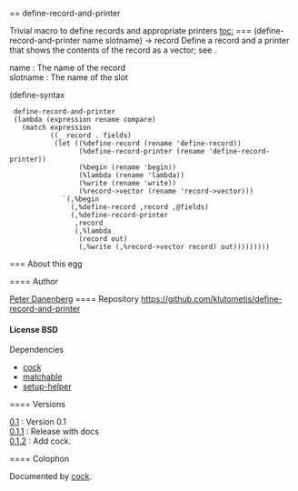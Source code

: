 == define-record-and-printer

Trivial macro to define records and appropriate printers
[[toc:]]
=== {{define-record-and-printer}}
<syntax>(define-record-and-printer name slotname) → record</syntax>
Define a record and a printer that shows the contents of the
record as a vector; see {{define-record}}.
; name : The name of the record
; slotname : The name of the slot
<enscript highlight="scheme">(define-syntax
  define-record-and-printer
  (lambda (expression rename compare)
    (match expression
           ((_ record . fields)
            (let ((%define-record (rename 'define-record))
                  (%define-record-printer (rename 'define-record-printer))
                  (%begin (rename 'begin))
                  (%lambda (rename 'lambda))
                  (%write (rename 'write))
                  (%record->vector (rename 'record->vector)))
              `(,%begin
                (,%define-record ,record ,@fields)
                (,%define-record-printer
                 ,record
                 (,%lambda
                  (record out)
                  (,%write (,%record->vector record) out)))))))))
</enscript>
=== About this egg

==== Author

[[/users/klutometis|Peter Danenberg]]
==== Repository
[[https://github.com/klutometis/define-record-and-printer]]
==== License
BSD
==== Dependencies
* [[cock]]
* [[matchable]]
* [[setup-helper]]

==== Versions
; [[https://github.com/klutometis/define-record-and-printer/releases/tag/0.1|0.1]] : Version 0.1
; [[https://github.com/klutometis/define-record-and-printer/releases/tag/0.1.1|0.1.1]] : Release with docs
; [[https://github.com/klutometis/define-record-and-printer/releases/tag/0.1.2|0.1.2]] : Add cock.
==== Colophon

Documented by [[/egg/cock|cock]].